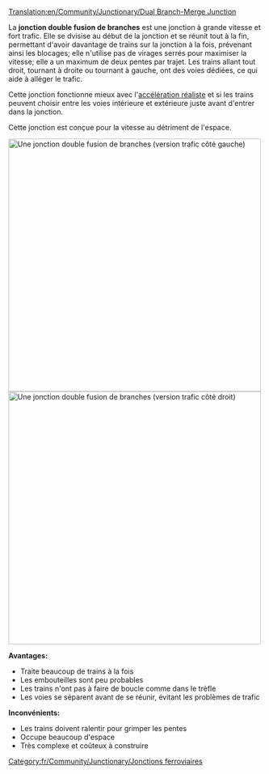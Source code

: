 [[Translation:en/Community/Junctionary/Dual Branch-Merge Junction]]

{{fr/Community/Junctionary/Menu de Croisements}}
La '''jonction double fusion de branches''' est une jonction à grande vitesse et fort trafic. Elle se dvisise au début de la jonction et se réunit tout à la fin, permettant d'avoir davantage de trains sur la jonction à la fois, prévenant ainsi les blocages; elle n'utilise pas de virages serrés pour maximiser la vitesse; elle a un maximum de deux pentes par trajet. Les trains allant tout droit, tournant à droite ou tournant à gauche, ont des voies dédiées, ce qui aide à alléger le trafic.

Cette jonction fonctionne mieux avec l'[[fr/Archive/Manual/Settings/Accélération réaliste|accélération réaliste]] et si les trains peuvent choisir entre les voies intérieure et extérieure juste avant d'entrer dans la jonction.

Cette jonction est conçue pour la vitesse au détriment de l'espace.

[[File:en/Community/Junctionary/DuelBranchMerge.png|thumb|center|500px|Une jonction double fusion de branches (version trafic côté gauche)]]
[[File:en/Community/Junctionary/DuelBranchMerge RightSide.png|thumb|center|500px|Une jonction double fusion de branches (version trafic côté droit)]]

'''Avantages:'''
*Traite beaucoup de trains à la fois
*Les embouteilles sont peu probables
*Les trains n'ont pas à faire de boucle comme dans le trèfle
*Les voies se séparent avant de se réunir, évitant les problèmes de trafic

'''Inconvénients:'''
*Les trains doivent ralentir pour grimper les pentes
*Occupe beaucoup d'espace
*Très complexe et coûteux à construire

[[Category:fr/Community/Junctionary/Jonctions ferroviaires]]